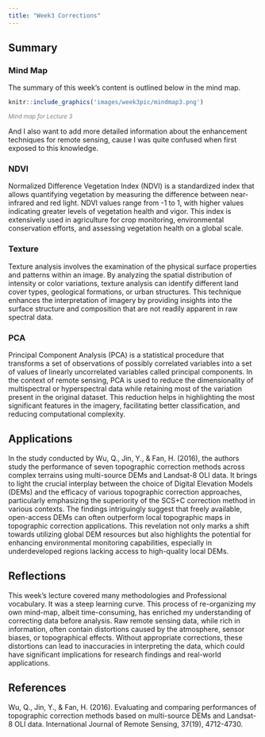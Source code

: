 ```yaml
---
title: "Week3 Corrections"
---
```


## Summary

### Mind Map

The summary of this week's content is outlined below in the mind map.

```r
knitr::include_graphics('images/week3pic/mindmap3.png') 
```

::: {align="center" style="font-size: smaller; color: gray;"}
<em>Mind map for Lecture 3</em>
:::

And I also want to add more detailed information about the enhancement techniques for remote sensing, cause I was quite confused when first exposed to this knowledge.

### NDVI

Normalized Difference Vegetation Index (NDVI) is a standardized index that allows quantifying vegetation by measuring the difference between near-infrared and red light. NDVI values range from -1 to 1, with higher values indicating greater levels of vegetation health and vigor. This index is extensively used in agriculture for crop monitoring, environmental conservation efforts, and assessing vegetation health on a global scale.

### Texture

Texture analysis involves the examination of the physical surface properties and patterns within an image. By analyzing the spatial distribution of intensity or color variations, texture analysis can identify different land cover types, geological formations, or urban structures. This technique enhances the interpretation of imagery by providing insights into the surface structure and composition that are not readily apparent in raw spectral data.

### PCA

Principal Component Analysis (PCA) is a statistical procedure that transforms a set of observations of possibly correlated variables into a set of values of linearly uncorrelated variables called principal components. In the context of remote sensing, PCA is used to reduce the dimensionality of multispectral or hyperspectral data while retaining most of the variation present in the original dataset. This reduction helps in highlighting the most significant features in the imagery, facilitating better classification, and reducing computational complexity.

## Applications

In the study conducted by Wu, Q., Jin, Y., & Fan, H. (2016), the authors study the performance of seven topographic correction methods across complex terrains using multi-source DEMs and Landsat-8 OLI data. It brings to light the crucial interplay between the choice of Digital Elevation Models (DEMs) and the efficacy of various topographic correction approaches, particularly emphasizing the superiority of the SCS+C correction method in various contexts. The findings intriguingly suggest that freely available, open-access DEMs can often outperform local topographic maps in topographic correction applications. This revelation not only marks a shift towards utilizing global DEM resources but also highlights the potential for enhancing environmental monitoring capabilities, especially in underdeveloped regions lacking access to high-quality local DEMs.

## Reflections

This week's lecture covered many methodologies and Professional vocabulary. It was a steep learning curve. This process of re-organizing my own mind-map, albeit time-consuming, has enriched my understanding of correcting data before analysis. Raw remote sensing data, while rich in information, often contain distortions caused by the atmosphere, sensor biases, or topographical effects. Without appropriate corrections, these distortions can lead to inaccuracies in interpreting the data, which could have significant implications for research findings and real-world applications.

## References

Wu, Q., Jin, Y., & Fan, H. (2016). Evaluating and comparing performances of topographic correction methods based on multi-source DEMs and Landsat-8 OLI data. International Journal of Remote Sensing, 37(19), 4712-4730.

